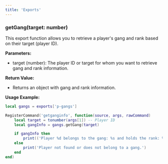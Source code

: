 ```yaml
---
title: 'Exports'
---
```


### getGang(target: number)

This export function allows you to retrieve a player's gang and rank based on their target (player ID).

**Parameters:**

- target (number): The player ID or target for whom you want to retrieve gang and rank information.

**Return Value:**

- Returns an object with gang and rank information.

**Usage Example:**

```lua
local gangs = exports['p-gangs']

RegisterCommand('getganginfo', function(source, args, rawCommand)
    local target = tonumber(args[1]) -- Player ID
    local gangInfo = gangs.getGang(target)

    if gangInfo then
        print(('Player %d belongs to the gang: %s and holds the rank: %s'):format(target, gangInfo.gang, gangInfo.rank))
    else
        print('Player not found or does not belong to a gang.')
    end
end)